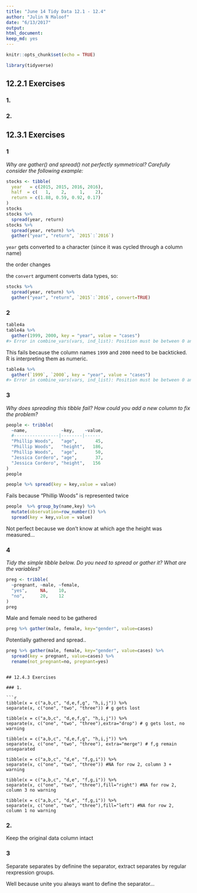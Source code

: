 ```yaml
---
title: "June 14 Tidy Data 12.1 - 12.4"
author: "Julin N Maloof"
date: "6/13/2017"
output: 
html_document: 
keep_md: yes
---
```


```r
knitr::opts_chunk$set(echo = TRUE)
```

```r
library(tidyverse)
```

## 12.2.1 Exercises

### 1.

### 2. 

## 12.3.1 Exercises

### 1 
_Why are gather() and spread() not perfectly symmetrical?
Carefully consider the following example:_

```r
stocks <- tibble(
  year   = c(2015, 2015, 2016, 2016),
  half  = c(   1,    2,     1,    2),
  return = c(1.88, 0.59, 0.92, 0.17)
)
stocks
stocks %>% 
  spread(year, return)
stocks %>% 
  spread(year, return) %>% 
  gather("year", "return", `2015`:`2016`)
```
`year` gets converted to a character (since it was cycled through a column name)

the order changes

the `convert` argument converts data types, so:

```r
stocks %>% 
  spread(year, return) %>% 
  gather("year", "return", `2015`:`2016`, convert=TRUE)
```


### 2 

```r
table4a
table4a %>% 
  gather(1999, 2000, key = "year", value = "cases")
#> Error in combine_vars(vars, ind_list): Position must be between 0 and n
```
This fails because the column names `1999` and `2000` need to be backticked.  R is interpreting them as numeric.

```r
table4a %>% 
  gather(`1999`, `2000`, key = "year", value = "cases")
#> Error in combine_vars(vars, ind_list): Position must be between 0 and n
```

### 3
_Why does spreading this tibble fail? How could you add a new column to fix the problem?_

```r
people <- tribble(
  ~name,             ~key,    ~value,
  #-----------------|--------|------
  "Phillip Woods",   "age",       45,
  "Phillip Woods",   "height",   186,
  "Phillip Woods",   "age",       50,
  "Jessica Cordero", "age",       37,
  "Jessica Cordero", "height",   156
)
people
```

```r
people %>% spread(key = key,value = value)
```

Fails because "Phillip Woods" is represented twice

```r
people  %>% group_by(name,key) %>% 
  mutate(observation=row_number()) %>% 
  spread(key = key,value = value)
```

Not perfect because we don't know at which age the height was measured...

### 4 

_Tidy the simple tibble below. Do you need to spread or gather it? What are the variables?_

```r
preg <- tribble(
  ~pregnant, ~male, ~female,
  "yes",     NA,    10,
  "no",      20,    12
)
preg
```

Male and female need to be gathered 

```r
preg %>% gather(male, female, key="gender", value=cases)
```

Potentially gathered and spread..

```r
preg %>% gather(male, female, key="gender", value=cases) %>%
  spread(key = pregnant, value=cases) %>%
  rename(not_pregnant=no, pregnant=yes)
```
```

## 12.4.3 Exercises

### 1.

```r
tibble(x = c("a,b,c", "d,e,f,g", "h,i,j")) %>% 
separate(x, c("one", "two", "three")) # g gets lost

tibble(x = c("a,b,c", "d,e,f,g", "h,i,j")) %>% 
separate(x, c("one", "two", "three"),extra="drop") # g gets lost, no warning

tibble(x = c("a,b,c", "d,e,f,g", "h,i,j")) %>% 
separate(x, c("one", "two", "three"), extra="merge") # f,g remain unseparated

tibble(x = c("a,b,c", "d,e", "f,g,i")) %>% 
separate(x, c("one", "two", "three")) #NA for row 2, column 3 + warning

tibble(x = c("a,b,c", "d,e", "f,g,i")) %>% 
separate(x, c("one", "two", "three"),fill="right") #NA for row 2, column 3 no warning 

tibble(x = c("a,b,c", "d,e", "f,g,i")) %>% 
separate(x, c("one", "two", "three"),fill="left") #NA for row 2, column 1 no warning 

```


### 2.

Keep the original data column intact

### 3

Separate separates by definine the separator, extract separates by regular rexpression groups.

Well because unite you always want to define the separator...

